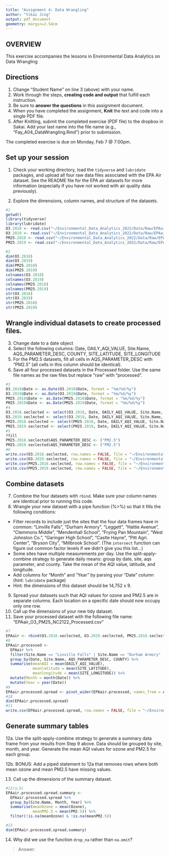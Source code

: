```yaml
---
title: "Assignment 4: Data Wrangling"
author: "Yikai Jing"
output: pdf_document
geometry: margin=2.54cm
---
```


## OVERVIEW

This exercise accompanies the lessons in Environmental Data Analytics on Data Wrangling 

## Directions
1. Change "Student Name" on line 3 (above) with your name.
2. Work through the steps, **creating code and output** that fulfill each instruction.
3. Be sure to **answer the questions** in this assignment document.
4. When you have completed the assignment, **Knit** the text and code into a single PDF file.
5. After Knitting, submit the completed exercise (PDF file) to the dropbox in Sakai. Add your last name into the file name (e.g., "Fay_A04_DataWrangling.Rmd") prior to submission.

The completed exercise is due on Monday, Feb 7 @ 7:00pm.

## Set up your session 
1. Check your working directory, load the `tidyverse` and `lubridate` packages, and upload all four raw data files associated with the EPA Air dataset. See the README file for the EPA air datasets for more information (especially if you have not worked with air quality data previously). 

2. Explore the dimensions, column names, and structure of the datasets. 

```r
#1
getwd()
library(tidyverse)
library(lubridate)
O3.2018 <- read.csv("~/Environmental_Data_Analytics_2022/Data/Raw/EPAair_O3_NC2018_raw.csv")
O3.2019 <- read.csv("~/Environmental_Data_Analytics_2022/Data/Raw/EPAair_O3_NC2019_raw.csv")
PM25.2018 <- read.csv("~/Environmental_Data_Analytics_2022/Data/Raw/EPAair_PM25_NC2018_raw.csv")
PM25.2019 <- read.csv("~/Environmental_Data_Analytics_2022/Data/Raw/EPAair_PM25_NC2019_raw.csv")

#2
dim(O3.2018)
dim(O3.2019)
dim(PM25.2018)
dim(PM25.2019)
colnames(O3.2018)
colnames(O3.2019)
colnames(PM25.2018)
colnames(PM25.2019)
str(O3.2018)
str(O3.2019)
str(PM25.2018)
str(PM25.2019)

```

## Wrangle individual datasets to create processed files.
3. Change date to a date object
4. Select the following columns: Date, DAILY_AQI_VALUE, Site.Name, AQS_PARAMETER_DESC, COUNTY, SITE_LATITUDE, SITE_LONGITUDE
5. For the PM2.5 datasets, fill all cells in AQS_PARAMETER_DESC with "PM2.5" (all cells in this column should be identical).
6. Save all four processed datasets in the Processed folder. Use the same file names as the raw files but replace "raw" with "processed".

```r
#3
O3.2018$Date <- as.Date(O3.2018$Date, format = "%m/%d/%y")
O3.2019$Date <- as.Date(O3.2019$Date, format = "%m/%d/%y")
PM25.2018$Date <- as.Date(PM25.2018$Date, format = "%m/%d/%y")
PM25.2019$Date <- as.Date(PM25.2019$Date, format = "%m/%d/%y")
#4
O3.2018.seclected <- select(O3.2018, Date, DAILY_AQI_VALUE, Site.Name, AQS_PARAMETER_DESC, COUNTY, SITE_LATITUDE, SITE_LONGITUDE)
O3.2019.seclected <- select(O3.2019, Date, DAILY_AQI_VALUE, Site.Name, AQS_PARAMETER_DESC, COUNTY, SITE_LATITUDE, SITE_LONGITUDE)
PM25.2018.seclected <- select(PM25.2018, Date, DAILY_AQI_VALUE, Site.Name, AQS_PARAMETER_DESC, COUNTY, SITE_LATITUDE, SITE_LONGITUDE)
PM25.2019.seclected <- select(PM25.2019, Date, DAILY_AQI_VALUE, Site.Name, AQS_PARAMETER_DESC, COUNTY, SITE_LATITUDE, SITE_LONGITUDE)
#5
?fill
PM25.2018.seclected$AQS_PARAMETER_DESC <- ("PM2.5")
PM25.2019.seclected$AQS_PARAMETER_DESC <- ("PM2.5")
#6
write.csv(O3.2018.seclected, row.names = FALSE, file = "~/Environmental_Data_Analytics_2022/Data/Processed/EPAair_O3_NC2018_processed.csv")
write.csv(O3.2019.seclected, row.names = FALSE, file = "~/Environmental_Data_Analytics_2022/Data/Processed/EPAair_O3_NC2019_processed.csv")
write.csv(PM25.2018.seclected, row.names = FALSE, file = "~/Environmental_Data_Analytics_2022/Data/Processed/EPAair_PM25_NC2018_processed.csv")
write.csv(PM25.2019.seclected, row.names = FALSE, file = "~/Environmental_Data_Analytics_2022/Data/Processed/EPAair_PM25_NC2019_processed.csv")
```


## Combine datasets
7. Combine the four datasets with `rbind`. Make sure your column names are identical prior to running this code. 
8. Wrangle your new dataset with a pipe function (%>%) so that it fills the following conditions: 

* Filter records to include just the sites that the four data frames have in common: "Linville Falls", "Durham Armory", "Leggett", "Hattie Avenue", "Clemmons Middle", "Mendenhall School", "Frying Pan Mountain", "West Johnston Co.", "Garinger High School", "Castle Hayne", "Pitt Agri. Center", "Bryson City", "Millbrook School". (The `intersect` function can figure out common factor levels if we didn't give you this list...)
* Some sites have multiple measurements per day. Use the split-apply-combine strategy to generate daily means: group by date, site, aqs parameter, and county. Take the mean of the AQI value, latitude, and longitude.
* Add columns for "Month" and "Year" by parsing your "Date" column (hint: `lubridate` package)
* Hint: the dimensions of this dataset should be 14,752 x 9.

9. Spread your datasets such that AQI values for ozone and PM2.5 are in separate columns. Each location on a specific date should now occupy only one row.
10. Call up the dimensions of your new tidy dataset.
11. Save your processed dataset with the following file name: "EPAair_O3_PM25_NC2122_Processed.csv"

```r
#7
EPAair <- rbind(O3.2018.seclected, O3.2019.seclected, PM25.2018.seclected, PM25.2019.seclected)
#8
EPAair.processed <- 
  EPAair %>%
  filter(Site.Name == "Linville Falls" | Site.Name == "Durham Armory" | Site.Name == "Leggett" | Site.Name == "Hattie Avenue" | Site.Name == "Clemmons Middle" | Site.Name == "Mendenhall School" | Site.Name == "Frying Pan Mountain" | Site.Name == "West Johnston Co." | Site.Name == "Garinger High School" | Site.Name == "Castle Hayne" | Site.Name == "Pitt Agri. Center" | Site.Name == "Bryson City" | Site.Name == "Millbrook School") %>%
  group_by(Date, Site.Name, AQS_PARAMETER_DESC, COUNTY) %>%
  summarise(meanAQI = mean(DAILY_AQI_VALUE), 
            meanlatitude = mean(SITE_LATITUDE), 
            meanlongitude = mean(SITE_LONGITUDE)) %>%
  mutate(Month = month(Date)) %>%
  mutate(Year = year(Date))
#9
EPAair.processed.spread <- pivot_wider(EPAair.processed, names_from = AQS_PARAMETER_DESC, values_from = meanAQI)
#10
dim(EPAair.processed.spread)
#11
write.csv(EPAair.processed.spread, row.names = FALSE, file = "~/Environmental_Data_Analytics_2022/Data/Processed/EPAair_O3_PM25_NC2122_Processed.csv")
```


## Generate summary tables
12a. Use the split-apply-combine strategy to generate a summary data frame from your results from Step 9 above. Data should be grouped by site, month, and year. Generate the mean AQI values for ozone and PM2.5 for each group. 

12b. BONUS: Add a piped statement to 12a that removes rows where both mean ozone and mean PM2.5 have missing values. 

13. Call up the dimensions of the summary dataset.


```r
#12(a,b)
EPAair.processed.spread.summary <- 
  EPAair.processed.spread %>%
  group_by(Site.Name, Month, Year) %>%
  summarise(meanOzone = mean(Ozone), 
            meanPM2.5 = mean(PM2.5)) %>%
  filter(!is.na(meanOzone) & !is.na(meanPM2.5))

#13
dim(EPAair.processed.spread.summary)
```

14. Why did we use the function `drop_na` rather than `na.omit`?

> Answer: 

